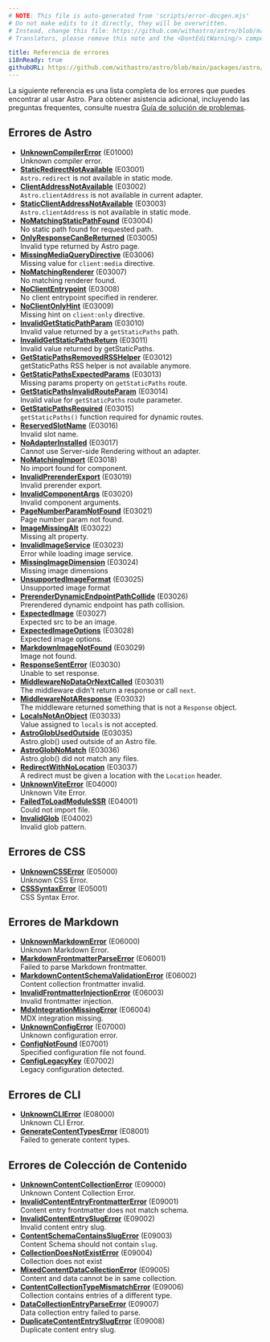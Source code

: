 ```yaml
---
# NOTE: This file is auto-generated from 'scripts/error-docgen.mjs'
# Do not make edits to it directly, they will be overwritten.
# Instead, change this file: https://github.com/withastro/astro/blob/main/packages/astro/src/core/errors/errors-data.ts
# Translators, please remove this note and the <DontEditWarning/> component.

title: Referencia de errores
i18nReady: true
githubURL: https://github.com/withastro/astro/blob/main/packages/astro/src/core/errors/errors-data.ts
---
```


La siguiente referencia es una lista completa de los errores que puedes encontrar al usar Astro. Para obtener asistencia adicional, incluyendo las preguntas frequentes, consulte nuestra [Guía de solución de problemas](/es/guides/troubleshooting/).

## Errores de Astro
- [**UnknownCompilerError**](/es/reference/errors/unknown-compiler-error/) (E01000)<br/>Unknown compiler error.
- [**StaticRedirectNotAvailable**](/es/reference/errors/static-redirect-not-available/) (E03001)<br/>`Astro.redirect` is not available in static mode.
- [**ClientAddressNotAvailable**](/es/reference/errors/client-address-not-available/) (E03002)<br/>`Astro.clientAddress` is not available in current adapter.
- [**StaticClientAddressNotAvailable**](/es/reference/errors/static-client-address-not-available/) (E03003)<br/>`Astro.clientAddress` is not available in static mode.
- [**NoMatchingStaticPathFound**](/es/reference/errors/no-matching-static-path-found/) (E03004)<br/>No static path found for requested path.
- [**OnlyResponseCanBeReturned**](/es/reference/errors/only-response-can-be-returned/) (E03005)<br/>Invalid type returned by Astro page.
- [**MissingMediaQueryDirective**](/es/reference/errors/missing-media-query-directive/) (E03006)<br/>Missing value for `client:media` directive.
- [**NoMatchingRenderer**](/es/reference/errors/no-matching-renderer/) (E03007)<br/>No matching renderer found.
- [**NoClientEntrypoint**](/es/reference/errors/no-client-entrypoint/) (E03008)<br/>No client entrypoint specified in renderer.
- [**NoClientOnlyHint**](/es/reference/errors/no-client-only-hint/) (E03009)<br/>Missing hint on `client:only` directive.
- [**InvalidGetStaticPathParam**](/es/reference/errors/invalid-get-static-path-param/) (E03010)<br/>Invalid value returned by a `getStaticPaths` path.
- [**InvalidGetStaticPathsReturn**](/es/reference/errors/invalid-get-static-paths-return/) (E03011)<br/>Invalid value returned by getStaticPaths.
- [**GetStaticPathsRemovedRSSHelper**](/es/reference/errors/get-static-paths-removed-rsshelper/) (E03012)<br/>getStaticPaths RSS helper is not available anymore.
- [**GetStaticPathsExpectedParams**](/es/reference/errors/get-static-paths-expected-params/) (E03013)<br/>Missing params property on `getStaticPaths` route.
- [**GetStaticPathsInvalidRouteParam**](/es/reference/errors/get-static-paths-invalid-route-param/) (E03014)<br/>Invalid value for `getStaticPaths` route parameter.
- [**GetStaticPathsRequired**](/es/reference/errors/get-static-paths-required/) (E03015)<br/>`getStaticPaths()` function required for dynamic routes.
- [**ReservedSlotName**](/es/reference/errors/reserved-slot-name/) (E03016)<br/>Invalid slot name.
- [**NoAdapterInstalled**](/es/reference/errors/no-adapter-installed/) (E03017)<br/>Cannot use Server-side Rendering without an adapter.
- [**NoMatchingImport**](/es/reference/errors/no-matching-import/) (E03018)<br/>No import found for component.
- [**InvalidPrerenderExport**](/es/reference/errors/invalid-prerender-export/) (E03019)<br/>Invalid prerender export.
- [**InvalidComponentArgs**](/es/reference/errors/invalid-component-args/) (E03020)<br/>Invalid component arguments.
- [**PageNumberParamNotFound**](/es/reference/errors/page-number-param-not-found/) (E03021)<br/>Page number param not found.
- [**ImageMissingAlt**](/es/reference/errors/image-missing-alt/) (E03022)<br/>Missing alt property.
- [**InvalidImageService**](/es/reference/errors/invalid-image-service/) (E03023)<br/>Error while loading image service.
- [**MissingImageDimension**](/es/reference/errors/missing-image-dimension/) (E03024)<br/>Missing image dimensions
- [**UnsupportedImageFormat**](/es/reference/errors/unsupported-image-format/) (E03025)<br/>Unsupported image format
- [**PrerenderDynamicEndpointPathCollide**](/es/reference/errors/prerender-dynamic-endpoint-path-collide/) (E03026)<br/>Prerendered dynamic endpoint has path collision.
- [**ExpectedImage**](/es/reference/errors/expected-image/) (E03027)<br/>Expected src to be an image.
- [**ExpectedImageOptions**](/es/reference/errors/expected-image-options/) (E03028)<br/>Expected image options.
- [**MarkdownImageNotFound**](/es/reference/errors/markdown-image-not-found/) (E03029)<br/>Image not found.
- [**ResponseSentError**](/es/reference/errors/response-sent-error/) (E03030)<br/>Unable to set response.
- [**MiddlewareNoDataOrNextCalled**](/es/reference/errors/middleware-no-data-or-next-called/) (E03031)<br/>The middleware didn't return a response or call `next`.
- [**MiddlewareNotAResponse**](/es/reference/errors/middleware-not-aresponse/) (E03032)<br/>The middleware returned something that is not a `Response` object.
- [**LocalsNotAnObject**](/es/reference/errors/locals-not-an-object/) (E03033)<br/>Value assigned to `locals` is not accepted.
- [**AstroGlobUsedOutside**](/es/reference/errors/astro-glob-used-outside/) (E03035)<br/>Astro.glob() used outside of an Astro file.
- [**AstroGlobNoMatch**](/es/reference/errors/astro-glob-no-match/) (E03036)<br/>Astro.glob() did not match any files.
- [**RedirectWithNoLocation**](/es/reference/errors/redirect-with-no-location/) (E03037)<br/>A redirect must be given a location with the `Location` header.
- [**UnknownViteError**](/es/reference/errors/unknown-vite-error/) (E04000)<br/>Unknown Vite Error.
- [**FailedToLoadModuleSSR**](/es/reference/errors/failed-to-load-module-ssr/) (E04001)<br/>Could not import file.
- [**InvalidGlob**](/es/reference/errors/invalid-glob/) (E04002)<br/>Invalid glob pattern.

## Errores de CSS

- [**UnknownCSSError**](/es/reference/errors/unknown-csserror/) (E05000)<br/>Unknown CSS Error.
- [**CSSSyntaxError**](/es/reference/errors/csssyntax-error/) (E05001)<br/>CSS Syntax Error.

## Errores de Markdown

- [**UnknownMarkdownError**](/es/reference/errors/unknown-markdown-error/) (E06000)<br/>Unknown Markdown Error.
- [**MarkdownFrontmatterParseError**](/es/reference/errors/markdown-frontmatter-parse-error/) (E06001)<br/>Failed to parse Markdown frontmatter.
- [**MarkdownContentSchemaValidationError**](/es/reference/errors/markdown-content-schema-validation-error/) (E06002)<br/>Content collection frontmatter invalid.
- [**InvalidFrontmatterInjectionError**](/es/reference/errors/invalid-frontmatter-injection-error/) (E06003)<br/>Invalid frontmatter injection.
- [**MdxIntegrationMissingError**](/es/reference/errors/mdx-integration-missing-error/) (E06004)<br/>MDX integration missing.
- [**UnknownConfigError**](/es/reference/errors/unknown-config-error/) (E07000)<br/>Unknown configuration error.
- [**ConfigNotFound**](/es/reference/errors/config-not-found/) (E07001)<br/>Specified configuration file not found.
- [**ConfigLegacyKey**](/es/reference/errors/config-legacy-key/) (E07002)<br/>Legacy configuration detected.

## Errores de CLI

- [**UnknownCLIError**](/es/reference/errors/unknown-clierror/) (E08000)<br/>Unknown CLI Error.
- [**GenerateContentTypesError**](/es/reference/errors/generate-content-types-error/) (E08001)<br/>Failed to generate content types.

## Errores de Colección de Contenido

- [**UnknownContentCollectionError**](/es/reference/errors/unknown-content-collection-error/) (E09000)<br/>Unknown Content Collection Error.
- [**InvalidContentEntryFrontmatterError**](/es/reference/errors/invalid-content-entry-frontmatter-error/) (E09001)<br/>Content entry frontmatter does not match schema.
- [**InvalidContentEntrySlugError**](/es/reference/errors/invalid-content-entry-slug-error/) (E09002)<br/>Invalid content entry slug.
- [**ContentSchemaContainsSlugError**](/es/reference/errors/content-schema-contains-slug-error/) (E09003)<br/>Content Schema should not contain `slug`.
- [**CollectionDoesNotExistError**](/es/reference/errors/collection-does-not-exist-error/) (E09004)<br/>Collection does not exist
- [**MixedContentDataCollectionError**](/es/reference/errors/mixed-content-data-collection-error/) (E09005)<br/>Content and data cannot be in same collection.
- [**ContentCollectionTypeMismatchError**](/es/reference/errors/content-collection-type-mismatch-error/) (E09006)<br/>Collection contains entries of a different type.
- [**DataCollectionEntryParseError**](/es/reference/errors/data-collection-entry-parse-error/) (E09007)<br/>Data collection entry failed to parse.
- [**DuplicateContentEntrySlugError**](/es/reference/errors/duplicate-content-entry-slug-error/) (E09008)<br/>Duplicate content entry slug.
